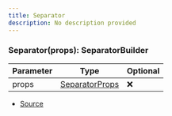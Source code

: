 ```yaml
---
title: Separator
description: No description provided
---
```



### Separator(props): SeparatorBuilder

| Parameter | Type | Optional |
| ----------- | ----------- | ----------- |
| props | [SeparatorProps](/docs/api-reference/types/SeparatorProps) | ❌ |


- [Source](https://github.com/underctrl-io/commandkit/blob/e7997746676c2b18be64230c918cb998973d18b5/packages/commandkit/src/components/v2/separator.ts#L5)